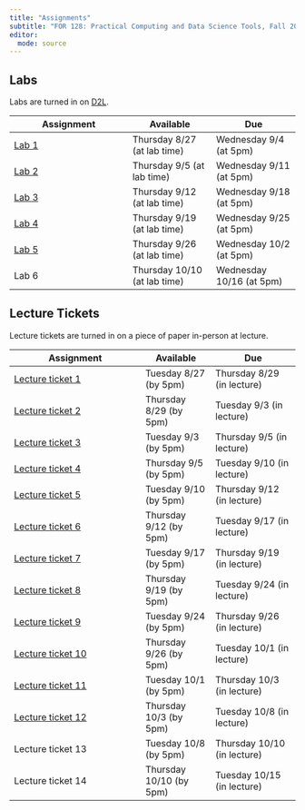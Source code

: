 ```yaml
---
title: "Assignments"
subtitle: "FOR 128: Practical Computing and Data Science Tools, Fall 2024"
editor: 
  mode: source
---
```


## Labs

Labs are turned in on [D2L](https://d2l.msu.edu).

| Assignment               | Available                   | Due                     |
|------------------------------|---------------------|---------------------|
| [Lab 1](labs/lab_01.qmd) | Thursday 8/27 (at lab time) | Wednesday 9/4 (at 5pm)  |
| [Lab 2](labs/lab_02.qmd) | Thursday 9/5 (at lab time)  | Wednesday 9/11 (at 5pm) |
| [Lab 3](labs/lab_03.qmd) | Thursday 9/12 (at lab time)  | Wednesday 9/18 (at 5pm) |
| [Lab 4](labs/lab_04.qmd) | Thursday 9/19 (at lab time)  | Wednesday 9/25 (at 5pm) |
| [Lab 5](labs/lab_05.qmd) | Thursday 9/26 (at lab time)  | Wednesday 10/2 (at 5pm) |
| Lab 6                    | Thursday 10/10 (at lab time)  | Wednesday 10/16 (at 5pm) |


## Lecture Tickets

Lecture tickets are turned in on a piece of paper in-person at lecture.

| Assignment                                | Available             | Due                        |
|-------------------------------------------|-----------------------|----------------------------|
| [Lecture ticket 1](tickets/ticket_01.qmd) | Tuesday 8/27 (by 5pm) | Thursday 8/29 (in lecture) |
| [Lecture ticket 2](tickets/ticket_02.qmd) | Thursday 8/29 (by 5pm)| Tuesday 9/3 (in lecture)   |
| [Lecture ticket 3](tickets/ticket_03.qmd) | Tuesday  9/3 (by 5pm) | Thursday 9/5 (in lecture)  |
| [Lecture ticket 4](tickets/ticket_04.qmd) | Thursday  9/5 (by 5pm)| Tuesday 9/10 (in lecture)  |
| [Lecture ticket 5](tickets/ticket_05.qmd) | Tuesday  9/10 (by 5pm) | Thursday 9/12 (in lecture)  |
| [Lecture ticket 6](tickets/ticket_06.qmd) | Thursday  9/12 (by 5pm) | Tuesday 9/17 (in lecture)  |
| [Lecture ticket 7](tickets/ticket_07.qmd) | Tuesday  9/17 (by 5pm) | Thursday 9/19 (in lecture)  |
| [Lecture ticket 8](tickets/ticket_08.qmd) | Thursday  9/19 (by 5pm) | Tuesday 9/24 (in lecture)  |
| [Lecture ticket 9](tickets/ticket_09.qmd) | Tuesday  9/24 (by 5pm) | Thursday 9/26 (in lecture)  |
| [Lecture ticket 10](tickets/ticket_10.qmd) | Thursday  9/26 (by 5pm) | Tuesday 10/1 (in lecture)  |
| [Lecture ticket 11](tickets/ticket_11.qmd) | Tuesday  10/1 (by 5pm) | Thursday 10/3 (in lecture)  |
| [Lecture ticket 12](tickets/ticket_12.qmd) | Thursday  10/3 (by 5pm) | Tuesday 10/8 (in lecture)  |
| Lecture ticket 13 | Tuesday  10/8 (by 5pm) | Thursday 10/10 (in lecture)  |
| Lecture ticket 14 | Thursday  10/10 (by 5pm) | Tuesday 10/15 (in lecture)  |



